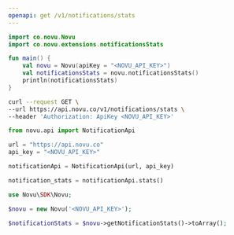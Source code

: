 ```yaml
---
openapi: get /v1/notifications/stats
---
```



<ApikeyWarning />

<RequestExample>

```kotlin Kotlin
import co.novu.Novu
import co.novu.extensions.notificationsStats

fun main() {
    val novu = Novu(apiKey = "<NOVU_API_KEY>")
    val notificationsStats = novu.notificationsStats()
    println(notificationsStats)
}
```

```bash cURL
curl --request GET \
--url https://api.novu.co/v1/notifications/stats \
--header 'Authorization: ApiKey <NOVU_API_KEY>'
```

```python Python
from novu.api import NotificationApi

url = "https://api.novu.co"
api_key = "<NOVU_API_KEY>"

notificationApi = NotificationApi(url, api_key)

notification_stats = notificationApi.stats()
```

```php PHP
use Novu\SDK\Novu;

$novu = new Novu('<NOVU_API_KEY>');

$notificationStats = $novu->getNotificationStats()->toArray();
```

</RequestExample>